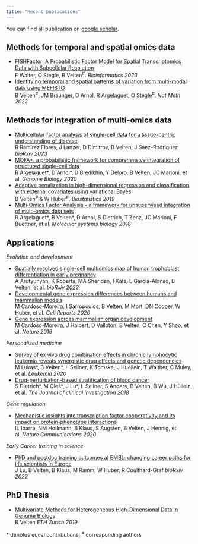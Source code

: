 ```yaml
---
title: "Recent publications"
---
```


You can find all publication on [google scholar](https://scholar.google.de/citations?user=sJ2lkaAAAAAJ&hl=de&oi=ao).

## Methods for temporal and spatial omics data

* [FISHFactor: A Probabilistic Factor Model for Spatial Transcriptomics Data with Subcellular Resolution](https://academic.oup.com/bioinformatics/advance-article/doi/10.1093/bioinformatics/btad183/7114027) <br/>
F Walter, O Stegle, B Velten^#^. *Bioinformatics 2023*
* [Identifying temporal and spatial patterns of variation from multi-modal data using MEFISTO](https://www.nature.com/articles/s41592-021-01343-9) <br/>
B Velten^#^, JM Braunger, D Arnol, R Argelaguet, O Stegle^#^. *Nat Meth 2022*


## Methods for integration of multi-omics data

* [Multicellular factor analysis of single-cell data for a tissue-centric understanding of disease](https://www.biorxiv.org/content/10.1101/2023.02.23.529642v1.abstract) <br/>
R Ramirez Flores,  J Lanzer,  D Dimitrov,  B Velten, J Saez-Rodriguez
 *bioRxiv 2023*
* [MOFA+: a probabilistic framework for comprehensive integration of structured single-cell data](https://genomebiology.biomedcentral.com/articles/10.1186/s13059-020-02015-1?utm_source=other_website&utm_medium=cpm&utm_content=leaderboard&utm_campaign=BSCN_2_DD_X-molfeed) <br/>
R Argelaguet\*, D Arnol\*, D Bredikhin, Y Deloro, B Velten, JC Marioni, et al. *Genome Biology 2020*
* [Adaptive penalization in high-dimensional regression and classification with external covariates using variational Bayes](https://academic.oup.com/biostatistics/advance-article/doi/10.1093/biostatistics/kxz034/5584177) <br/>
B Velten^#^ & W Huber^#^. *Biostatistics 2019*
* [Multi‐Omics Factor Analysis - a framework for unsupervised integration of multi‐omics data sets](https://www.embopress.org/doi/10.15252/msb.20178124) <br/>
R Argelaguet\*, B Velten\*, D Arnol, S Dietrich, T Zenz, JC Marioni, F Buettner, et al. *Molecular systems biology 2018*

## Applications

*Evolution and development*

* [Spatially resolved single-cell multiomics map of human trophoblast differentiation in early pregnancy](https://www.biorxiv.org/content/10.1101/2022.11.06.515326v1.abstract) <br/>
A Arutyunyan, K Roberts, MA Sheridan,  I Kats, L Garcia-Alonso, B Velten, et al.
*bioRxiv 2022*
* [Developmental gene expression differences between humans and mammalian models](https://www.sciencedirect.com/science/article/pii/S2211124720312973) <br/>
M Cardoso-Moreira, I Sarropoulos, B Velten, M Mort, DN Cooper, W Huber, et al.
*Cell Reports 2020*
* [Gene expression across mammalian organ development](https://www.nature.com/articles/s41586-019-1338-5) <br/>
M Cardoso-Moreira, J Halbert, D Valloton, B Velten, C Chen, Y Shao, et al. *Nature 2019*

*Personalized medicine*

* [Survey of ex vivo drug combination effects in chronic lymphocytic leukemia
reveals synergistic drug effects and genetic dependencies](https://www.nature.com/articles/s41375-020-0846-5) <br/>
M Lukas\*, B Velten\*, L Sellner, K Tomska, J Huellein, T Walther, C Muley, et al. *Leukemia 2020*
* [Drug-perturbation-based stratification of blood cancer](https://www.jci.org/articles/view/93801) <br/>
S Dietrich\*, M Oleś\*, J Lu\*, L Sellner, S Anders, B Velten, B Wu, J Hüllein, et al. *The Journal of clinical investigation 2018* 

*Gene regulation*

* [Mechanistic insights into transcription factor cooperativity and its impact on protein-phenotype interactions](https://www.nature.com/articles/s41467-019-13888-7) <br/>
IL Ibarra, NM Hollmann, B Klaus, S Augsten, B Velten, J Hennig, et al. *Nature Communications 2020*

*Early Career training in science*

* [PhD and postdoc training outcomes at EMBL: changing career paths for life scientists in Europe](https://www.biorxiv.org/content/10.1101/2022.03.01.481975v2.abstract) <br/>
J Lu,  B Velten,  B Klaus, M Ramm,  W Huber,  R Coulthard-Graf *bioRxiv 2022*
  
## PhD Thesis

* [Multivariate Methods for Heterogeneous High-Dimensional Data in Genome Biology](https://www.research-collection.ethz.ch/handle/20.500.11850/333437) <br/>
B Velten *ETH Zurich 2019*


\* denotes equal contributions, ^#^ corresponding authors